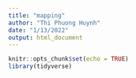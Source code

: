 ```yaml
---
title: "mapping"
author: "Thi Phuong Huynh"
date: "1/13/2022"
output: html_document
---
```


```r
knitr::opts_chunk$set(echo = TRUE)
library(tidyverse)
```


